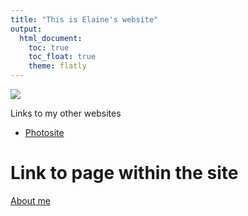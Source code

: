 ```yaml
---
title: "This is Elaine's website"
output: 
  html_document:
    toc: true
    toc_float: true
    theme: flatly
---
```


![](image/image1.jpg)

Links to my other websites

* [Photosite](https://elainexu0421.wixsite.com/photosite)

# Link to page within the site

[About me](about.html)